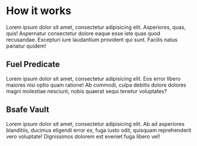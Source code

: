 # How it works

Lorem ipsum dolor sit amet, consectetur adipisicing elit. Asperiores,
quas, quis! Aspernatur consectetur dolore eaque esse iste quas quod recusandae. Excepturi iure laudantium provident qui sunt. Facilis natus pariatur quidem!

## Fuel Predicate

Lorem ipsum dolor sit amet, consectetur adipisicing elit. Eos error libero maiores nisi optio quam ratione! Ab commodi, culpa
debitis dolore dolores magni molestiae nesciunt, nobis quaerat sequi tenetur voluptates?

## Bsafe Vault

Lorem ipsum dolor sit amet, consectetur adipisicing elit. Ab ad asperiores blanditiis, ducimus eligendi error ex, fuga iusto odit,
quisquam reprehenderit vero voluptate! Dignissimos dolorem est eveniet fuga libero vel!
